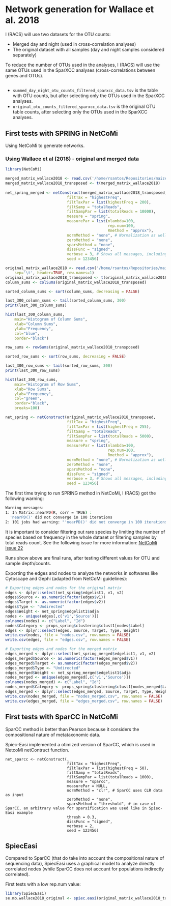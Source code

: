 # Network generation for Wallace et al. 2018

I (RACS) will use two datasets for the OTU counts:

 * Merged day and night (used in cross-correlation analyses)
 * The original dataset with all samples (day and night samples considered separately)

To reduce the number of OTUs used in the analyses, I (RACS) will use the same OTUs used in the SparXCC analyses (cross-correlations between genes and OTUs).

##

 * `summed_day_night_otu_counts_filtered_sparxcc_data.tsv` is the table with OTU counts, but after selecting only the OTUs used in the SparXCC analyses.
 * `original_otu_counts_filtered_sparxcc_data.tsv` is the original OTU table counts, after selecting only the OTUs used in the SparXCC analyses.



## First tests with SPRING in NetCoMi

Using NetCoMi to generate networks.


### Using Wallace et al (2018) - original and merged data

```r
library(NetCoMi)

merged_matrix_wallace2018 <- read.csv('/home/rsantos/Repositories/maize_microbiome_transcriptomics/16S_wallace2018/combine_day_night_samples/summed_day_night_otu_counts.tsv', sep='\t', header=TRUE, row.names=1)
merged_matrix_wallace2018_transposed <- t(merged_matrix_wallace2018)
	
net_spring_merged <- netConstruct(merged_matrix_wallace2018_transposed,
                           filtTax = "highestFreq",
                           filtTaxPar = list(highestFreq = 200),
                           filtSamp = "totalReads",
                           filtSampPar = list(totalReads = 10000),
                           measure = "spring",
                           measurePar = list(nlambda=100,
                                             rep.num=100,
                                             Rmethod = "approx"),
                           normMethod = "none", # Normalization as well as zero handling is performed internally in SPRING
                           zeroMethod = "none",
                           sparsMethod = "none",
                           dissFunc = "signed",
                           verbose = 3, # Shows all messages, including those from SPRING
                           seed = 123456)

original_matrix_wallace2018 <- read.csv('/home/rsantos/Repositories/maize_microbiome_transcriptomics/poster_presentation_notebooks/pag_2025/original_otu_counts_filtered_sparxcc_data.tsv',
    sep='\t', header=TRUE, row.names=1)
original_matrix_wallace2018_transposed <- t(original_matrix_wallace2018)
column_sums <- colSums(original_matrix_wallace2018_transposed)

sorted_column_sums <- sort(column_sums, decreasing = FALSE)

last_300_column_sums <- tail(sorted_column_sums, 300)
print(last_300_column_sums)

hist(last_300_column_sums, 
    main="Histogram of Column Sums", 
    xlab="Column Sums", 
    ylab="Frequency", 
    col="blue", 
    border="black")

row_sums <- rowSums(original_matrix_wallace2018_transposed)

sorted_row_sums <- sort(row_sums, decreasing = FALSE)

last_300_row_sums <- tail(sorted_row_sums, 300)
print(last_300_row_sums)

hist(last_300_row_sums, 
    main="Histogram of Row Sums", 
    xlab="Row Sums", 
    ylab="Frequency", 
    col="green", 
    border="black",
    breaks=100)

net_spring <- netConstruct(original_matrix_wallace2018_transposed,
                           filtTax = "highestFreq",
                           filtTaxPar = list(highestFreq = 255),
                           filtSamp = "totalReads",
                           filtSampPar = list(totalReads = 5000),
                           measure = "spring",
                           measurePar = list(nlambda=100,
                                             rep.num=100,
                                             Rmethod = "approx"),
                           normMethod = "none", # Normalization as well as zero handling is performed internally in SPRING
                           zeroMethod = "none",
                           sparsMethod = "none",
                           dissFunc = "signed",
                           verbose = 3, # Shows all messages, including those from SPRING
                           seed = 123456)
```

The first time trying to run SPRING method in NetCoMi, I (RACS) got the following warning:

```bash
Warning messages:
1: In Matrix::nearPD(R, corr = TRUE) :
  'nearPD()' did not converge in 100 iterations
2: 101 jobs had warning: "'nearPD()' did not converge in 100 iterations"
```

It is important to consider filtering out rare species by limiting the number of species based on frequency in the whole dataset or filtering samples by total reads count.
See the following issue for more information: [NetCoMi issue 22](https://github.com/stefpeschel/NetCoMi/issues/22)

Runs show above are final runs, after testing different values for OTU and sample depth/counts.

Exporting the edges and nodes to analyze the networks in softwares like Cytoscape and Gephi (adapted from NetCoMi guidelines):

```r
# Exporting edges and nodes for the original matrix
edges <- dplyr::select(net_spring$edgelist1, v1, v2)
edges$Source <- as.numeric(factor(edges$v1))
edges$Target <- as.numeric(factor(edges$v2))
edges$Type <- "Undirected"
edges$Weight <- net_spring$edgelist1$adja
nodes <- unique(edges[,c('v1','Source')])
colnames(nodes) <- c("Label", "Id")
nodes$Category <- props_spring$clustering$clust1[nodes$Label]
edges <- dplyr::select(edges, Source, Target, Type, Weight)
write.csv(nodes, file = "nodes.csv", row.names = FALSE)
write.csv(edges, file = "edges.csv", row.names = FALSE)

# Exporting edges and nodes for the merged matrix
edges_merged <- dplyr::select(net_spring_merged$edgelist1, v1, v2)
edges_merged$Source <- as.numeric(factor(edges_merged$v1))
edges_merged$Target <- as.numeric(factor(edges_merged$v2))
edges_merged$Type <- "Undirected"
edges_merged$Weight <- net_spring_merged$edgelist1$adja
nodes_merged <- unique(edges_merged[,c('v1','Source')])
colnames(nodes_merged) <- c("Label", "Id")
nodes_merged$Category <- props_spring$clustering$clust1[nodes_merged$Label]
edges_merged <- dplyr::select(edges_merged, Source, Target, Type, Weight)
write.csv(nodes_merged, file = "nodes_merged.csv", row.names = FALSE)
write.csv(edges_merged, file = "edges_merged.csv", row.names = FALSE)
```

## First tests with SparCC in NetCoMi

SparCC method is better than Pearson because it considers the compositional nature of metataxonomic data.

Spiec-Easi implemented a otimized version of SparCC, which is used in NetcoMi netContruct function.

```
net_sparcc <- netConstruct(,
                           filtTax = "highestFreq",
                           filtTaxPar = list(highestFreq = 50),
                           filtSamp = "totalReads",
                           filtSampPar = list(totalReads = 1000),
                           measure = "sparcc",
                           measurePar = NULL,
                           normMethod = "clr", # SparCC uses CLR data as input
                           zeroMethod = "none",
                           sparsMethod = "threshold", # in case of SparCC, an arbitrary value for sparsification was used like in Spiec-Easi example
                           thresh = 0.3,
                           dissFunc = "signed",
                           verbose = 2,
                           seed = 123456)
```

## SpiecEasi

Compared to SparCC (that do take into account the compositional nature of sequencing data), SpiecEasi uses a graphical model to analyze directly correlated nodes (while SparCC does not account for populations indirectly correlated).

First tests with a low rep.num value:

```r
library(SpiecEasi)
se.mb.wallace2018_original <- spiec.easi(original_matrix_wallace2018_transposed, method='mb', lambda.min.ratio=1e-2, nlambda=20, pulsar.params=list(rep.num=5, ncores=4))
```
